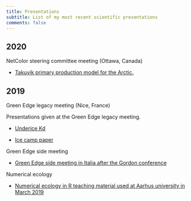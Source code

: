 ```yaml
---
title: Presentations
subtitle: List of my most recent scientific presentations
comments: false
---
```


## 2020

[NetColor steering committee meeting (Ottawa, Canada)]{.section-header}

- [Takuvik primary production model for the Arctic.](https://pmassicotte.github.io/netcolor_2020_ottawa/#1)

## 2019

[Green Edge legacy meeting (Nice, France)]{.section-header}

Presentations given at the Green Edge legacy meeting.

- [Underice Kd](https://pmassicotte.github.io/greenedge_2019_nice_kd/)

- [Ice camp paper](https://pmassicotte.github.io/greenedge_2019_nice_data_paper_ice_camp/)

[Green Edge side meeting]{.section-header}

- [Green Edge side meeting in Italia after the Gordon conference](https://pmassicotte.github.io/greenedge2019/)

[Numerical ecology]{.section-header}

- [Numerical ecology in R teaching material used at Aarhus university in March 2019](https://pmassicotte.github.io/stats-denmark-2019/)
